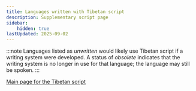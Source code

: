 ```yaml
---
title: Languages written with Tibetan script
description: Supplementary script page
sidebar:
    hidden: true
lastUpdated: 2025-09-02
---
```



:::note
Languages listed as _unwritten_ would likely use Tibetan script if a writing system were developed. A status of _obsolete_ indicates that the writing system is no longer in use for that language; the language may still be spoken.
:::

<WsList script='Tibt' />

[Main page for the Tibetan script](/scrlang/scripts/tibt)

